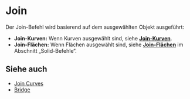 
# Join

<Reference shortcut="J" command="Join" button="Im vorgeschlagenen Befehlsmenü" buttonIcon='button-join' />

Der Join-Befehl wird basierend auf dem ausgewählten Objekt ausgeführt:
   - **Join-Kurven:** Wenn Kurven ausgewählt sind, siehe [**Join-Kurven**](join-curves).
   - **Join-Flächen:** Wenn Flächen ausgewählt sind, siehe [**Join-Flächen**](/solid/join-sheets) im Abschnitt „Solid-Befehle“.

## Siehe auch
- [Join Curves](join-curves)
- [Bridge](bridge)
